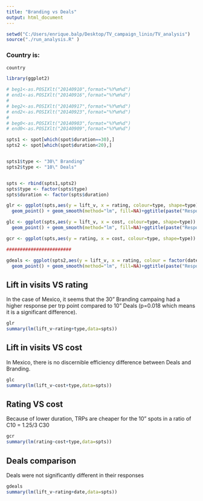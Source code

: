 ```yaml
---
title: "Branding vs Deals"
output: html_document
---
```



```r
setwd("C:/Users/enrique.balp/Desktop/TV_campaign_linio/TV_analysis")   
source("./run_analysis.R" )
```

### Country is:
```r
country 
```


```r
library(ggplot2)

# beg1<-as.POSIXlt("20140910",format="%Y%m%d")
# end1<-as.POSIXlt("20140916",format="%Y%m%d")
# 
# beg2<-as.POSIXlt("20140917",format="%Y%m%d")
# end2<-as.POSIXlt("20140923",format="%Y%m%d")
# 
# beg0<-as.POSIXlt("20140903",format="%Y%m%d")
# end0<-as.POSIXlt("20140909",format="%Y%m%d")

spts1 <- spot[which(spot$duration==30),]
spts2 <- spot[which(spot$duration<20),]


spts1$type <- "30\" Branding"
spts2$type <- "10\" Deals"


spts <- rbind(spts1,spts2)
spts$type <- factor(spts$type)
spts$duration <- factor(spts$duration)

glr <- ggplot(spts,aes(y = lift_v, x = rating, colour=type, shape=type)) +
  geom_point() + geom_smooth(method="lm", fill=NA)+ggtitle(paste("Response vs Rating by campaign --",country))

glc <- ggplot(spts,aes(y = lift_v, x = cost, colour=type, shape=type)) +
  geom_point() + geom_smooth(method="lm", fill=NA)+ggtitle(paste("Response vs Cost by campaign --",country))

gcr <- ggplot(spts,aes(y = rating, x = cost, colour=type, shape=type)) +  geom_point() + geom_smooth(method="lm", fill=NA)+ggtitle(paste("Rating vs Cost by Campaign --",country))

########################

gdeals <- ggplot(spts2,aes(y = lift_v, x = rating, colour = factor(date), shape=factor(date))) +
  geom_point() + geom_smooth(method="lm", fill=NA)+ggtitle(paste("Response vs rating by date",country))
```

## Lift in visits VS rating

In the case of Mexico, it seems that the 30" Branding campaing had a higher response per trp point compared to 10" Deals (p=0.018 which means it is a significant difference).

```r
glr
summary(lm(lift_v~rating+type,data=spts))
```
\pagebreak

## Lift in visits VS cost

In Mexico, there is no discernible efficiency difference between Deals and Branding. 

```r
glc
summary(lm(lift_v~cost+type,data=spts))
```
\pagebreak

## Rating VS cost

Because of lower duration, TRPs are cheaper for the 10" spots in a ratio of C10 = 1.25/3 C30

```r
gcr
summary(lm(rating~cost+type,data=spts))
```

\pagebreak

## Deals comparison

Deals were not significantly different in their responses

```r
gdeals
summary(lm(lift_v~rating+date,data=spts))
```

